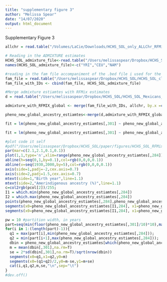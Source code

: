 ```yaml
---
title: "supplementary figure 3"
author: "Melissa Spear"
date: "14/07/2020"
output: html_document
---
```



Supplementary Figure 3
```r
allchr = read.table("/Volumes/LaCie/Downloads/HCHS_SOL_only_ALLChr_RFMix_global_ancestry_estimates_050819.txt", header=T, stringsAsFactor = F)

# Reading in the ADMIXTURE estimates
HCHS_SOL_admixture_file<-read.table("/Users/melissaspear/Dropbox/HCHS_SOL/HCHS_SOL_clean_set_with_Reich_NAM_CEU_YRI_hg19_FINAL_030718_forwardstrand_PRUNED.3.Q",header=F,sep=' ')
names(HCHS_SOL_admixture_file)<-c("YRI","CEU","NAM")

#reading in the fam file accompaniment of the .bed file i used for the admixture run 
fam_file = read.table("/Users/melissaspear/Dropbox/HCHS_SOL/HCHS_SOL_clean_set_with_Reich_NAM_CEU_YRI_hg19_FINAL_030718_forwardstrand_PRUNED.fam", header=F, sep = ' ')
fam_file_with_IDs <- cbind(fam_file, HCHS_SOL_admixture_file)

#Merge admixture estiamtes with RFMix estimates
d = read.table("/Users/melissaspear/Dropbox/HCHS_SOL/HCHS_SOL_Mexicans_admixed_95_full_pheno_010919.txt",header=T,sep='\t')

admixture_with_RFMIX_global <- merge(fam_file_with_IDs, allchr, by.x =c("V2"), by.y=c("SAMPLE_ID"))

pheno_new_global_ancestry_estiamtes<-merge(d,admixture_with_RFMIX_global,by.x=c("V2"),by.y=c("V2"))

fit = lm(pheno_new_global_ancestry_estiamtes[,301] ~ pheno_new_global_ancestry_estiamtes[,284]+log(pheno_new_global_ancestry_estiamtes[,179])) #linear model: Native ancestry vs birth year

fit = lm(pheno_new_global_ancestry_estiamtes[,301] ~ pheno_new_global_ancestry_estiamtes[,284]+log(pheno_new_global_ancestry_estiamtes[,179])) #linear model: Native ancestry vs birth year

```

```r
#plot code it self 
#pdf("/Users/melissaspear/Dropbox/HCHS_SOL/paper/figures/HCHS_SOL_RFMix_NativeAmerican_ancestry_points+wiskers_dbins_071519_supplementary_figure3.pdf",height=2.25,width=2.375,pointsize=10)
par(mar=c(2.1,2.1,0.1,0.1))
plot(1,1,type='n',xlim=range(pheno_new_global_ancestry_estiamtes[,284]),ylim=c(0,1),xlab="",ylab="",xaxt='n',yaxt='n')
abline(h=seq(0,1,by=0.1),col=rgb(0,0,0,0.1))
abline(v=seq(1930,2000,by=5),col=rgb(0,0,0,0.1))
axis(side=1,padj=-2,cex.axis=0.7)
axis(side=2,padj=1.5,cex.axis=0.7)
mtext(side=1,"Birth year",line=1.1)
mtext(side=2,"Amerindigenous ancestry (%)",line=1.1)
c=col2rgb(pcol[2])/255;
I1 = which.min(pheno_new_global_ancestry_estiamtes[,284])
I2 = which.max(pheno_new_global_ancestry_estiamtes[,284])
points(pheno_new_global_ancestry_estiamtes[,284],pheno_new_global_ancestry_estiamtes[,301],col=rgb(c[1],c[2],c[3],0.2),pch=16,cex=0.5)
segments(x0=pheno_new_global_ancestry_estiamtes[I1,284], x1=pheno_new_global_ancestry_estiamtes[I2,284],y0=fit$fitted.values[I1],y1=fit$fitted.values[I2],col="white",lwd=3)
segments(x0=pheno_new_global_ancestry_estiamtes[I1,284], x1=pheno_new_global_ancestry_estiamtes[I2,284],y0=fit$fitted.values[I1],y1=fit$fitted.values[I2],col=pcol[2],lwd=2)

pw = 10 #partition width, in years
part=seq(min(floor(pheno_new_global_ancestry_estiamtes[,301]/10)*10),max(ceiling(pheno_new_global_ancestry_estiamtes[,284]/10)*10),by=pw)
for(i in 1:(length(part)-1)){
  q1 = max(part[i],min(pheno_new_global_ancestry_estiamtes[,284]));
  q2 = min(part[i+1],max(pheno_new_global_ancestry_estiamtes[,284]));
  dbin = pheno_new_global_ancestry_estiamtes[which(pheno_new_global_ancestry_estiamtes[,284]>q1 & pheno_new_global_ancestry_estiamtes[,284]<=q2),]
  m = mean(dbin[,301],na.rm=T)
  se = 2*sd(dbin[,301],na.rm=T)/sqrt(nrow(dbin))
  segments(x0=q1,x1=q2,y0=m)
  segments(x0=(q1+q2)/2,y0=m-se,y1=m+se)
  cat(i,q1,q2,m,se,"\n",sep="\t")
}
#dev.off()

```